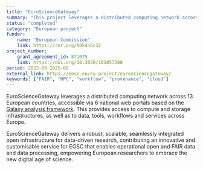 ```yaml
---
title: "EuroScienceGateway"
summary: "This project leverages a distributed computing network across 13 European countries, thus facilitating access to compute and storage infrastructures across Europe, as well as to data, tools, workflows, and services. "
status: "completed"
category: "European project"
funder:
    name: "European Commission"
    link: https://ror.org/00k4n6c32
project_number:
    grant_agreement_id: 871075
    link: https://doi.org/10.3030/101057388
period: 2022-09 2025-08
external_link: https://eosc.eu/eu-project/eurosciencegateway/
keywords: ["FAIR", "HPC", "workflow", "provenance", "cloud"]
---
```

EuroScienceGateway leverages a distributed computing network across 13 European countries, accessible via 6 national web portals based on the [Galaxy analysis framework](https://galaxyproject.org/). 
This provides access to compute and storage infrastructures, as well as to data, tools, workflows and services across Europe.

EuroScienceGateway delivers a robust, scalable, seamlessly integrated open infrastructure for data-driven research, contributing an innovative and customisable service for EOSC that enables operational open and FAIR data and data processing, empowering European researchers to embrace the new digital age of science.
